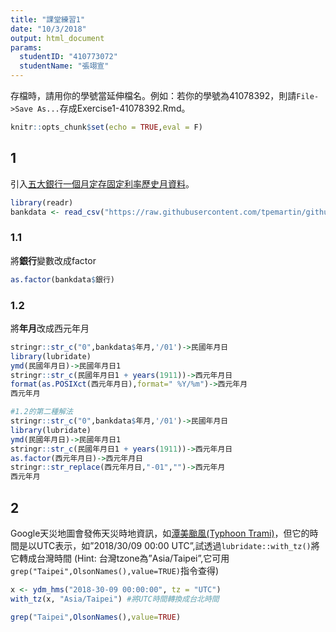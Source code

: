 ```yaml
---
title: "課堂練習1"
date: "10/3/2018"
output: html_document
params:
  studentID: "410773072"
  studentName: "張翊宣"
---
```

存檔時，請用你的學號當延伸檔名。例如：若你的學號為41078392，則請`File->Save As...`存成Exercise1-41078392.Rmd。

```r
knitr::opts_chunk$set(echo = TRUE,eval = F)
```


## 1
引入[五大銀行一個月定存固定利率歷史月資料](https://raw.githubusercontent.com/tpemartin/github-data/master/bankdata.csv)。

```r
library(readr)
bankdata <- read_csv("https://raw.githubusercontent.com/tpemartin/github-data/master/bankdata.csv")
```

### 1.1
將**銀行**變數改成factor
```r
as.factor(bankdata$銀行)
```

### 1.2
將**年月**改成西元年月
```r
stringr::str_c("0",bankdata$年月,'/01')->民國年月日
library(lubridate)
ymd(民國年月日)->民國年月日1
stringr::str_c(民國年月日1 + years(1911))->西元年月日
format(as.POSIXct(西元年月日),format=" %Y/%m")->西元年月
西元年月
```

```r
#1.2的第二種解法
stringr::str_c("0",bankdata$年月,'/01')->民國年月日
library(lubridate)
ymd(民國年月日)->民國年月日1
stringr::str_c(民國年月日1 + years(1911))->西元年月日
as.factor(西元年月日)->西元年月日
stringr::str_replace(西元年月日,"-01","")->西元年月
西元年月
```

## 2
Google天災地圖會發佈天災時地資訊，如[潭美颱風(Typhoon Trami)](https://google.org/crisismap/google.com/2018-trami)，但它的時間是以UTC表示，如"2018/30/09 00:00 UTC",試透過`lubridate::with_tz()`將它轉成台灣時間
(Hint: 台灣tzone為"Asia/Taipei",它可用`grep("Taipei",OlsonNames(),value=TRUE)`指令查得)

```r

x <- ydm_hms("2018-30-09 00:00:00", tz = "UTC")
with_tz(x, "Asia/Taipei") #將UTC時間轉換成台北時間

```
```r
grep("Taipei",OlsonNames(),value=TRUE)
```



